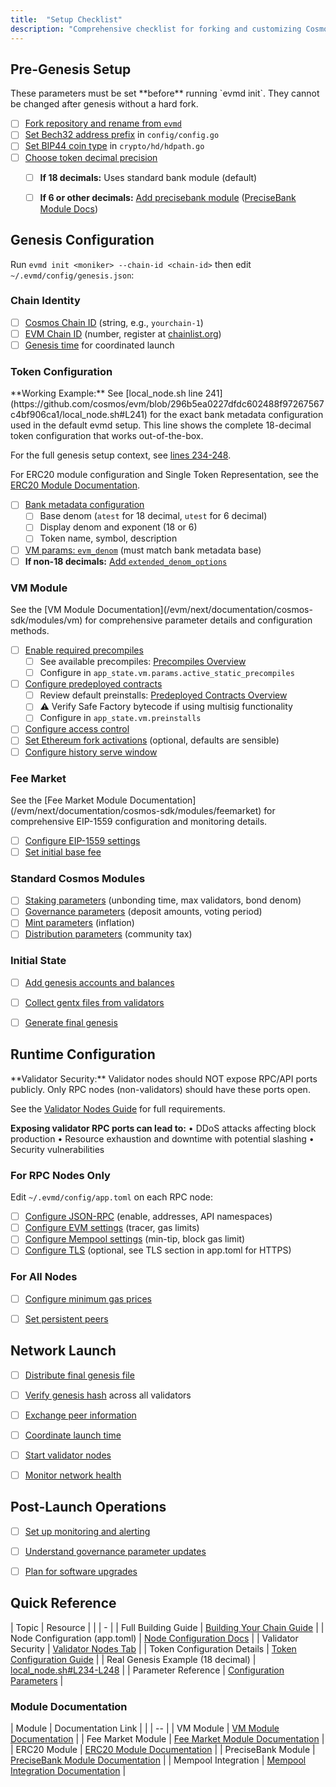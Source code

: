 ```yaml
---
title:  "Setup Checklist"
description: "Comprehensive checklist for forking and customizing Cosmos EVM. Each item links to detailed documentation"
---
```


## Pre-Genesis Setup

<Warning>
  These parameters must be set **before** running `evmd init`. They cannot be
  changed after genesis without a hard fork.
</Warning>

- [ ] [Fork repository and rename from `evmd`](/docs/evm/next/documentation/getting-started/build-a-chain/building-your-chain-guide#forking-and-initial-setup)
- [ ] [Set Bech32 address prefix](/docs/evm/next/documentation/getting-started/build-a-chain/building-your-chain-guide#bech32-address-prefix) in `config/config.go`
- [ ] [Set BIP44 coin type](/docs/evm/next/documentation/getting-started/build-a-chain/building-your-chain-guide#hd-wallet-configuration) in `crypto/hd/hdpath.go`
- [ ] [Choose token decimal precision](/docs/evm/next/documentation/getting-started/build-a-chain/building-your-chain-guide#token-economics-configuration)
  - [ ] **If 18 decimals:** Uses standard bank module (default)
  - [ ] **If 6 or other decimals:** [Add precisebank module](/docs/evm/next/documentation/getting-started/build-a-chain/building-your-chain-guide#adding-precisebank-module-for-non-18-decimal-chains) ([PreciseBank Module Docs](/evm/next/documentation/cosmos-sdk/modules/precisebank))



## Genesis Configuration

Run `evmd init <moniker> --chain-id <chain-id>` then edit `~/.evmd/config/genesis.json`:

### Chain Identity

- [ ] [Cosmos Chain ID](/docs/evm/next/documentation/getting-started/build-a-chain/building-your-chain-guide#chain-ids) (string, e.g., `yourchain-1`)
- [ ] [EVM Chain ID](/docs/evm/next/documentation/getting-started/build-a-chain/building-your-chain-guide#chain-ids) (number, register at [chainlist.org](https://chainlist.org))
- [ ] [Genesis time](https://github.com/cosmos/evm/blob/main/local_node.sh#L210) for coordinated launch

### Token Configuration

<Tip>
  **Working Example:** See [local_node.sh line 241](https://github.com/cosmos/evm/blob/296b5ea0227dfdc602488f97267567c4bf906ca1/local_node.sh#L241) for the exact bank metadata configuration used in the default evmd setup. This line shows the complete 18-decimal token configuration that works out-of-the-box.

  For the full genesis setup context, see [lines 234-248](https://github.com/cosmos/evm/blob/main/local_node.sh#L234-L248).

  For ERC20 module configuration and Single Token Representation, see the [ERC20 Module Documentation](/evm/next/documentation/cosmos-sdk/modules/erc20).
</Tip>

- [ ] [Bank metadata configuration](/docs/evm/next/documentation/getting-started/build-a-chain/building-your-chain-guide#token-economics-configuration)
  - [ ] Base denom (`atest` for 18 decimal, `utest` for 6 decimal)
  - [ ] Display denom and exponent (18 or 6)
  - [ ] Token name, symbol, description
- [ ] [VM params: `evm_denom`](/docs/evm/next/documentation/getting-started/build-a-chain/building-your-chain-guide#token-economics-configuration) (must match bank metadata base)
- [ ] **If non-18 decimals:** [Add `extended_denom_options`](/docs/evm/next/documentation/getting-started/build-a-chain/building-your-chain-guide#token-economics-configuration)

### VM Module

<Tip>
See the [VM Module Documentation](/evm/next/documentation/cosmos-sdk/modules/vm) for comprehensive parameter details and configuration methods.
</Tip>

- [ ] [Enable required precompiles](/docs/evm/next/documentation/getting-started/build-a-chain/building-your-chain-guide#configuring-precompiles)
  - [ ] See available precompiles: [Precompiles Overview](/docs/evm/next/documentation/smart-contracts/precompiles/overview)
  - [ ] Configure in `app_state.vm.params.active_static_precompiles`
- [ ] [Configure predeployed contracts](/docs/evm/next/documentation/getting-started/build-a-chain/building-your-chain-guide#configuring-predeployed-contracts)
  - [ ] Review default preinstalls: [Predeployed Contracts Overview](/docs/evm/next/documentation/smart-contracts/predeployed-contracts/overview)
  - [ ] ⚠️ Verify Safe Factory bytecode if using multisig functionality
  - [ ] Configure in `app_state.vm.preinstalls`
- [ ] [Configure access control](/docs/evm/next/documentation/getting-started/build-a-chain/building-your-chain-guide#access-control-configurations)
- [ ] [Set Ethereum fork activations](https://github.com/cosmos/evm/blob/main/x/vm/types/chain_config.go) (optional, defaults are sensible)
- [ ] [Configure history serve window](/docs/evm/next/documentation/getting-started/build-a-chain/building-your-chain-guide#vm-module-parameters)

### Fee Market

<Tip>
See the [Fee Market Module Documentation](/evm/next/documentation/cosmos-sdk/modules/feemarket) for comprehensive EIP-1559 configuration and monitoring details.
</Tip>

- [ ] [Configure EIP-1559 settings](/docs/evm/next/documentation/getting-started/build-a-chain/building-your-chain-guide#fee-market-configuration)
- [ ] [Set initial base fee](/docs/evm/next/documentation/getting-started/build-a-chain/building-your-chain-guide#fee-market-configuration)

### Standard Cosmos Modules

- [ ] [Staking parameters](/docs/evm/next/documentation/getting-started/build-a-chain/building-your-chain-guide#standard-cosmos-modules) (unbonding time, max validators, bond denom)
- [ ] [Governance parameters](/docs/evm/next/documentation/getting-started/build-a-chain/building-your-chain-guide#standard-cosmos-modules) (deposit amounts, voting period)
- [ ] [Mint parameters](/docs/evm/next/documentation/getting-started/build-a-chain/building-your-chain-guide#standard-cosmos-modules) (inflation)
- [ ] [Distribution parameters](/docs/evm/next/documentation/getting-started/build-a-chain/building-your-chain-guide#standard-cosmos-modules) (community tax)

### Initial State

- [ ] [Add genesis accounts and balances](/docs/evm/next/documentation/getting-started/build-a-chain/building-your-chain-guide#initial-token-distribution)
- [ ] [Collect gentx files from validators](/docs/evm/next/documentation/getting-started/build-a-chain/building-your-chain-guide#collecting-genesis-transactions)
- [ ] [Generate final genesis](/docs/evm/next/documentation/getting-started/build-a-chain/building-your-chain-guide#distributing-the-final-genesis)



## Runtime Configuration

<Warning id="validator-security-warning">
**Validator Security:** Validator nodes should NOT expose RPC/API ports publicly. Only RPC nodes (non-validators) should have these ports open.

See the [Validator Nodes Guide](/docs/evm/next/documentation/getting-started/node-configuration#validator-nodes) for full requirements.

**Exposing validator RPC ports can lead to:**
• DDoS attacks affecting block production
• Resource exhaustion and downtime with potential slashing
• Security vulnerabilities
</Warning>

### For RPC Nodes Only

Edit `~/.evmd/config/app.toml` on each RPC node:

- [ ] [Configure JSON-RPC](/docs/evm/next/documentation/getting-started/node-configuration#json-rpc) (enable, addresses, API namespaces)
- [ ] [Configure EVM settings](/docs/evm/next/documentation/getting-started/node-configuration#evm) (tracer, gas limits)
- [ ] [Configure Mempool settings](/evm/next/documentation/cosmos-sdk/modules/mempool-integration) (min-tip, block gas limit)
- [ ] [Configure TLS](/docs/evm/next/documentation/getting-started/node-configuration#application-config) (optional, see TLS section in app.toml for HTTPS)

### For All Nodes

- [ ] [Configure minimum gas prices](/docs/evm/next/documentation/getting-started/build-a-chain/building-your-chain-guide#coordinated-network-launch)
- [ ] [Set persistent peers](/docs/evm/next/documentation/getting-started/build-a-chain/building-your-chain-guide#configure-persistent-peers)



## Network Launch

- [ ] [Distribute final genesis file](/docs/evm/next/documentation/getting-started/build-a-chain/building-your-chain-guide#distributing-the-final-genesis)
- [ ] [Verify genesis hash](/docs/evm/next/documentation/getting-started/build-a-chain/building-your-chain-guide#distributing-the-final-genesis) across all validators
- [ ] [Exchange peer information](/docs/evm/next/documentation/getting-started/build-a-chain/building-your-chain-guide#distributing-the-final-genesis)
- [ ] [Coordinate launch time](/docs/evm/next/documentation/getting-started/build-a-chain/building-your-chain-guide#launch-coordination)
- [ ] [Start validator nodes](/docs/evm/next/documentation/getting-started/build-a-chain/building-your-chain-guide#launch-coordination)
- [ ] [Monitor network health](/docs/evm/next/documentation/getting-started/build-a-chain/building-your-chain-guide#monitoring-network-health)



## Post-Launch Operations

- [ ] [Set up monitoring and alerting](/docs/evm/next/documentation/getting-started/build-a-chain/building-your-chain-guide#monitoring-network-health)
- [ ] [Understand governance parameter updates](/docs/evm/next/documentation/getting-started/build-a-chain/building-your-chain-guide#governance-parameter-updates)
- [ ] [Plan for software upgrades](/docs/evm/next/documentation/getting-started/build-a-chain/building-your-chain-guide#software-upgrades)



## Quick Reference

| Topic                             | Resource                                                                                                      |
|  | - |
| Full Building Guide               | [Building Your Chain Guide](/docs/evm/next/documentation/getting-started/build-a-chain/building-your-chain-guide) |
| Node Configuration (app.toml)     | [Node Configuration Docs](/docs/evm/next/documentation/getting-started/node-configuration)                    |
| Validator Security                | [Validator Nodes Tab](/docs/evm/next/documentation/getting-started/node-configuration#validator-nodes)        |
| Token Configuration Details       | [Token Configuration Guide](/docs/evm/next/documentation/getting-started/build-a-chain/token-configuration-guide) |
| Real Genesis Example (18 decimal) | [local_node.sh#L234-L248](https://github.com/cosmos/evm/blob/main/local_node.sh#L234-L248)                    |
| Parameter Reference               | [Configuration Parameters](/docs/evm/next/documentation/getting-started/build-a-chain/configuration-parameters)   |

### Module Documentation

| Module                            | Documentation Link                                                                                             |
|  | -- |
| VM Module                         | [VM Module Documentation](/evm/next/documentation/cosmos-sdk/modules/vm)             |
| Fee Market Module                 | [Fee Market Module Documentation](/evm/next/documentation/cosmos-sdk/modules/feemarket) |
| ERC20 Module                      | [ERC20 Module Documentation](/evm/next/documentation/cosmos-sdk/modules/erc20)       |
| PreciseBank Module                | [PreciseBank Module Documentation](/evm/next/documentation/cosmos-sdk/modules/precisebank) |
| Mempool Integration               | [Mempool Integration Documentation](/evm/next/documentation/cosmos-sdk/modules/mempool-integration) |
